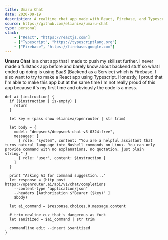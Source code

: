 ```yaml
---
title: Umaru Chat
date: 2020-09-19
description: A realtime chat app made with React, Firebase, and Typescript
source: https://github.com/elianiva/umaru-chat
type: personal
stack:
    - ["React", "https://reactjs.com"]
    - ["Typescript", "https://typescriptlang.org"]
    - ["Firebase", "https://firebase.google.com"]
---
```


**Umaru Chat** is a chat app that I made to push my skillset further. I never made a fullstack app before and barely know about backend stuff so what I ended up doing is using BaaS (Backend as a Service) which is Firebase. I also want to try to make a React app using Typescript. Honestly, I proud that I'm able to make this app but at the same time I'm not really proud of this app because it's my first time and obviously the code is a mess.

```nushell
def ai [instruction] {
  if ($instruction | is-empty) {
    return
  }

  let key = (pass show elianiva/openrouter | str trim)

  let body = {
    model: "deepseek/deepseek-chat-v3-0324:free",
    messages: [
      { role: "system", content: "You are a helpful assistant that turns natural language into Nushell commands on Linux. You can only provide command with no explanations, no quotation, just plain string." }
      { role: "user", content: $instruction }
    ]
  }

  print "Asking AI for command suggestion..."
  let response = (http post https://openrouter.ai/api/v1/chat/completions
    --content-type "application/json"
    --headers [Authorization $"Bearer ($key)" ]
    $body)

  let ai_command = $response.choices.0.message.content

  # trim newline cuz that's dangerous as fuck
  let sanitized = $ai_command | str trim

  commandline edit --insert $sanitized
}
```
